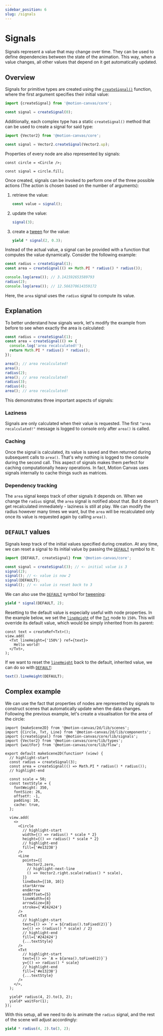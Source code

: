 ```yaml
---
sidebar_position: 6
slug: /signals
---
```



# Signals

Signals represent a value that may change over time. They can be used to define
dependencies between the state of the animation. This way, when a value changes,
all other values that depend on it get automatically updated.

## Overview

Signals for primitive types are created using the
[`createSignal()`](/api/core/signals#createSignal) function, where the first
argument specifies their initial value:

```ts
import {createSignal} from '@motion-canvas/core';

const signal = createSignal(0);
```

Additionally, each complex type has a static `createSignal()` method that can be
used to create a signal for said type:

```ts
import {Vector2} from '@motion-canvas/core';

const signal = Vector2.createSignal(Vector2.up);
```

Properties of every node are also represented by signals:

```tsx
const circle = <Circle />;

const signal = circle.fill;
```

Once created, signals can be invoked to perform one of the three possible
actions (The action is chosen based on the number of arguments):

1. retrieve the value:
   ```ts
   const value = signal();
   ```
2. update the value:
   ```ts
   signal(3);
   ```
3. create a [tween](/docs/tweening) for the value:
   ```ts
   yield * signal(2, 0.3);
   ```

Instead of the actual value, a signal can be provided with a function that
computes the value dynamically. Consider the following example:

```ts
const radius = createSignal(1);
const area = createSignal(() => Math.PI * radius() * radius());

console.log(area()); // 3.141592653589793
radius(2);
console.log(area()); // 12.566370614359172
```

Here, the `area` signal uses the `radius` signal to compute its value.

## Explanation

To better understand how signals work, let's modify the example from before to
see when exactly the area is calculated:

```ts
const radius = createSignal(1);
const area = createSignal(() => {
  console.log('area recalculated!');
  return Math.PI * radius() * radius();
});

area(); // area recalculated!
area();
radius(2);
area(); // area recalculated!
radius(3);
radius(4);
area(); // area recalculated!
```

This demonstrates three important aspects of signals:

### Laziness

Signals are only calculated when their value is requested. The first
`"area recalculated!"` message is logged to console only after `area()` is
called.

### Caching

Once the signal is calculated, its value is saved and then returned during
subsequent calls to `area()`. That's why nothing is logged to the console during
the second call. This aspect of signals makes them perfect for caching
computationally heavy operations. In fact, Motion Canvas uses signals internally
to cache things such as matrices.

### Dependency tracking

The `area` signal keeps track of other signals it depends on. When we change the
`radius` signal, the `area` signal is notified about that. But it doesn't get
recalculated immediately - laziness is still at play. We can modify the radius
however many times we want, but the `area` will be recalculated only once its
value is requested again by calling `area()`.

## `DEFAULT` values

Signals keep track of the initial values specified during creation. At any time,
we can reset a signal to its initial value by passing the
[`DEFAULT`](/api/core/signals#DEFAULT) symbol to it:

```ts
import {DEFAULT, createSignal} from '@motion-canvas/core';

const signal = createSignal(3); // <- initial value is 3
signal(2);
signal(); // <- value is now 2
signal(DEFAULT);
signal(); // <- value is reset back to 3
```

We can also use the [`DEFAULT`](/api/core/signals#DEFAULT) symbol for
[tweening](/docs/tweening):

```ts
yield * signal(DEFAULT, 2);
```

Resetting to the default value is especially useful with node properties. In the
example below, we set the [`lineHeight`](/api/2d/components/Layout#lineHeight)
of the [`Txt`](/api/2d/components/Txt) node to `150%`. This will override its
default value, which would be simply inherited from its parent:

```tsx
const text = createRef<Txt>();
view.add(
  <Txt lineHeight={'150%'} ref={text}>
    Hello world!
  </Txt>,
);
```

If we want to reset the [`lineHeight`](/api/2d/components/Layout#lineHeight)
back to the default, inherited value, we can do so with
[`DEFAULT`](/api/core/signals#DEFAULT):

```ts
text().lineHeight(DEFAULT);
```

## Complex example

We can use the fact that properties of nodes are represented by signals to
construct scenes that automatically update when the data changes. Following the
previous example, let's create a visualisation for the area of the circle:

```tsx editor ratio=16/9
import {makeScene2D} from '@motion-canvas/2d/lib/scenes';
import {Circle, Txt, Line} from '@motion-canvas/2d/lib/components';
import {createSignal} from '@motion-canvas/core/lib/signals';
import {Vector2} from '@motion-canvas/core/lib/types';
import {waitFor} from '@motion-canvas/core/lib/flow';

export default makeScene2D(function* (view) {
  // highlight-start
  const radius = createSignal(3);
  const area = createSignal(() => Math.PI * radius() * radius());
  // highlight-end

  const scale = 50;
  const textStyle = {
    fontWeight: 350,
    fontSize: 26,
    offsetY: -1,
    padding: 10,
    cache: true,
  };

  view.add(
    <>
      <Circle
        // highlight-start
        width={() => radius() * scale * 2}
        height={() => radius() * scale * 2}
        // highlight-end
        fill={'#e13238'}
      />
      <Line
        points={[
          Vector2.zero,
          // highlight-next-line
          () => Vector2.right.scale(radius() * scale),
        ]}
        lineDash={[10, 10]}
        startArrow
        endArrow
        endOffset={5}
        lineWidth={4}
        arrowSize={8}
        stroke={'#242424'}
      />
      <Txt
        // highlight-start
        text={() => `r = ${radius().toFixed(2)}`}
        x={() => (radius() * scale) / 2}
        // highlight-end
        fill={'#242424'}
        {...textStyle}
      />
      <Txt
        // highlight-start
        text={() => `A = ${area().toFixed(2)}`}
        y={() => radius() * scale}
        // highlight-end
        fill={'#e13238'}
        {...textStyle}
      />
    </>,
  );

  yield* radius(4, 2).to(3, 2);
  yield* waitFor(1);
});
```

With this setup, all we need to do is animate the `radius` signal, and the rest
of the scene will adjust accordingly:

```ts
yield * radius(4, 2).to(3, 2);
```
